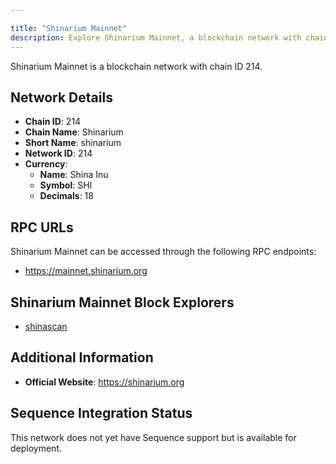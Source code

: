 ```yaml
---

title: "Shinarium Mainnet"
description: Explore Shinarium Mainnet, a blockchain network with chain ID 214. Learn about its native currency, Shina Inu, and how to interact with the network.
---
```




Shinarium Mainnet is a blockchain network with chain ID 214.

## Network Details

- **Chain ID**: 214
- **Chain Name**: Shinarium
- **Short Name**: shinarium
- **Network ID**: 214
- **Currency**: 
  - **Name**: Shina Inu
  - **Symbol**: SHI
  - **Decimals**: 18

## RPC URLs

Shinarium Mainnet can be accessed through the following RPC endpoints:

- https://mainnet.shinarium.org

## Shinarium Mainnet Block Explorers

- [shinascan](https://shinascan.shinarium.org)

## Additional Information

- **Official Website**: https://shinarium.org

## Sequence Integration Status

This network does not yet have Sequence support but is available for deployment.
